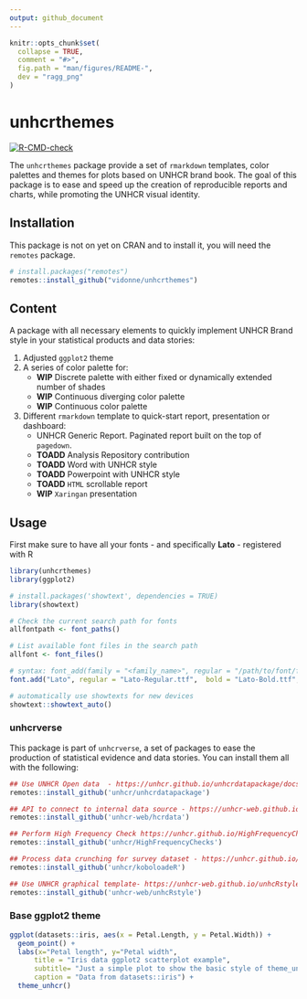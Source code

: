 ```yaml
---
output: github_document
---
```


<!-- README.md is generated from README.Rmd. Please edit that file -->

```r
knitr::opts_chunk$set(
  collapse = TRUE,
  comment = "#>",
  fig.path = "man/figures/README-",
  dev = "ragg_png"
)
```

# unhcrthemes

<!-- badges: start -->
[![R-CMD-check](https://github.com/vidonne/unhcrthemes/workflows/R-CMD-check/badge.svg)](https://github.com/vidonne/unhcrthemes/actions)
<!-- badges: end -->

The `unhcrthemes` package provide a set of `rmarkdown` templates, color palettes and themes for plots based on UNHCR brand book. The goal of this package is to ease and speed up the creation of reproducible reports and charts, while promoting the UNHCR visual identity.

## Installation

This package is not on yet on CRAN and to install it, you will need the `remotes` package.

``` r
# install.packages("remotes")
remotes::install_github("vidonne/unhcrthemes")
```

## Content

A package with all necessary elements to quickly implement UNHCR Brand style in your statistical products and data stories:

1. Adjusted `ggplot2` theme
2. A series of color palette for:
    - **WIP** Discrete palette with either fixed or dynamically extended number of shades
    - **WIP** Continuous diverging color palette
    - **WIP** Continuous color palette
3. Different `rmarkdown` template to quick-start report, presentation or dashboard:
    - UNHCR Generic Report. Paginated report built on the top of `pagedown`.
    - **TOADD** Analysis Repository contribution
    - **TOADD** Word with UNHCR style
    - **TOADD** Powerpoint with UNHCR style
    - **TOADD** `HTML` scrollable report
    - **WIP** `Xaringan` presentation

## Usage

First make sure to have all your fonts - and specifically **Lato** -  registered with R

```r
library(unhcrthemes)
library(ggplot2)

# install.packages('showtext', dependencies = TRUE)
library(showtext)

# Check the current search path for fonts
allfontpath <- font_paths()    

# List available font files in the search path
allfont <- font_files()

# syntax: font_add(family = "<family_name>", regular = "/path/to/font/file")
font.add("Lato", regular = "Lato-Regular.ttf",  bold = "Lato-Bold.ttf", italic = "Lato-Italic.ttf")

# automatically use showtexts for new devices
showtext::showtext_auto()
```

### unhcrverse

This package is part of `unhcrverse`, a set of packages to ease the production of statistical evidence and data stories. You can install them all with the following:

```r
## Use UNHCR Open data  - https://unhcr.github.io/unhcrdatapackage/docs/
remotes::install_github('unhcr/unhcrdatapackage')

## API to connect to internal data source - https://unhcr-web.github.io/hcrdata/docs/
remotes::install_github('unhcr-web/hcrdata')

## Perform High Frequency Check https://unhcr.github.io/HighFrequencyChecks/docs/
remotes::install_github('unhcr/HighFrequencyChecks')

## Process data crunching for survey dataset - https://unhcr.github.io/koboloadeR/docs/
remotes::install_github('unhcr/koboloadeR')

## Use UNHCR graphical template- https://unhcr-web.github.io/unhcRstyle/docs/
remotes::install_github('unhcr-web/unhcRstyle')
```

### Base ggplot2 theme

```r
ggplot(datasets::iris, aes(x = Petal.Length, y = Petal.Width)) +
  geom_point() +
  labs(x="Petal length", y="Petal width",
      title = "Iris data ggplot2 scatterplot example",
      subtitle= "Just a simple plot to show the basic style of theme_unhcr",
      caption = "Data from datasets::iris") +
  theme_unhcr()
```

